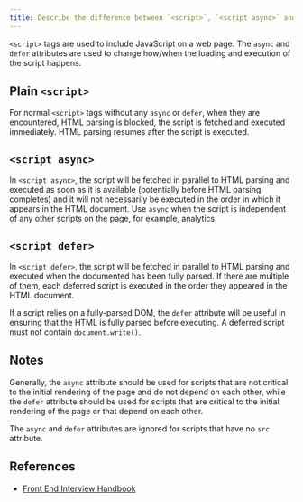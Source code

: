 ```yaml
---
title: Describe the difference between `<script>`, `<script async>` and `<script defer>`
---
```


`<script>` tags are used to include JavaScript on a web page. The `async` and `defer` attributes are used to change how/when the loading and execution of the script happens.

## Plain `<script>`

For normal `<script>` tags without any `async` or `defer`, when they are encountered, HTML parsing is blocked, the script is fetched and executed immediately. HTML parsing resumes after the script is executed.

## `<script async>`

In `<script async>`, the script will be fetched in parallel to HTML parsing and executed as soon as it is available (potentially before HTML parsing completes) and it will not necessarily be executed in the order in which it appears in the HTML document. Use `async` when the script is independent of any other scripts on the page, for example, analytics.

## `<script defer>`

In `<script defer>`, the script will be fetched in parallel to HTML parsing and executed when the documented has been fully parsed. If there are multiple of them, each deferred script is executed in the order they appeared in the HTML document.

If a script relies on a fully-parsed DOM, the `defer` attribute will be useful in ensuring that the HTML is fully parsed before executing. A deferred script must not contain `document.write()`.

## Notes

Generally, the `async` attribute should be used for scripts that are not critical to the initial rendering of the page and do not depend on each other, while the `defer` attribute should be used for scripts that are critical to the initial rendering of the page or that depend on each other.

The `async` and `defer` attributes are ignored for scripts that have no `src` attribute.

## References

- [Front End Interview Handbook](https://www.frontendinterviewhandbook.com/html-questions)

